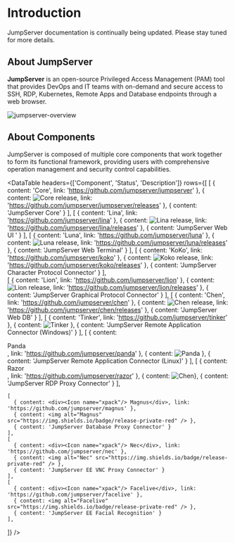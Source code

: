 
# Introduction

<Alert type="tip">
  JumpServer documentation is continually being updated. Please stay tuned for more details.
</Alert>

## About JumpServer

**JumpServer** is an open-source Privileged Access Management (PAM) tool that provides DevOps and IT teams with on-demand and secure access to SSH, RDP, Kubernetes, Remote Apps and Database endpoints through a web browser.

![jumpserver-overview](/images/jumpserver-overview.png)

## About Components

JumpServer is composed of multiple core components that work together to form its functional framework, providing users with comprehensive operation management and security control capabilities.

<DataTable
  headers={['Component', 'Status', 'Description']}
  rows={[
    [
      { content: 'Core', link: 'https://github.com/jumpserver/jumpserver' },
      { content: <img alt="Core release" src="https://img.shields.io/github/release/jumpserver/jumpserver.svg" />, link: 'https://github.com/jumpserver/jumpserver/releases' },
      { content: 'JumpServer Core' }
    ],
    [
      { content: 'Lina', link: 'https://github.com/jumpserver/lina' },
      { content: <img alt="Lina release" src="https://img.shields.io/github/release/jumpserver/lina.svg" />, link: 'https://github.com/jumpserver/lina/releases' },
      { content: 'JumpServer Web UI  ' }
    ],
    [
      { content: 'Luna', link: 'https://github.com/jumpserver/luna' },
      { content: <img alt="Luna release" src="https://img.shields.io/github/release/jumpserver/luna.svg" />, link: 'https://github.com/jumpserver/luna/releases' },
      { content: 'JumpServer Web Terminal' }
    ],
    [
      { content: 'KoKo', link: 'https://github.com/jumpserver/koko' },
      { content: <img alt="Koko release" src="https://img.shields.io/github/release/jumpserver/koko.svg" />, link: 'https://github.com/jumpserver/koko/releases' },
      { content: 'JumpServer Character Protocol Connector' }
    ],    
    [
      { content: 'Lion', link: 'https://github.com/jumpserver/lion' },
      { content: <img alt="Lion release" src="https://img.shields.io/github/release/jumpserver/lion.svg" />, link: 'https://github.com/jumpserver/lion/releases' },
      { content: 'JumpServer Graphical Protocol Connector' }
    ],
    [
      { content: 'Chen', link: 'https://github.com/jumpserver/chen' },
      { content: <img alt="Chen release" src="https://img.shields.io/github/release/jumpserver/chen.svg" />, link: 'https://github.com/jumpserver/chen/releases' },
      { content: 'JumpServer Web DB' }
    ],
    [
      { content: 'Tinker', link: 'https://github.com/jumpserver/tinker' },
      { content: <img alt="Tinker" src="https://img.shields.io/badge/release-private-red" /> },
      { content: 'JumpServer Remote Application Connector (Windows)' }
    ],
    [
      { content: <div><Icon name="xpack"/> Panda</div>, link: 'https://github.com/jumpserver/panda' },
      { content: <img alt="Panda" src="https://img.shields.io/badge/release-private-red" /> },
      { content: 'JumpServer Remote Application Connector (Linux)' }
    ],
    [
      { content: <div><Icon name="xpack"/> Razor</div>, link: 'https://github.com/jumpserver/razor' },
      { content: <img alt="Chen" src="https://img.shields.io/badge/release-private-red" />},
      { content: 'JumpServer RDP Proxy Connector' }
    ],

    [
      { content: <div><Icon name="xpack"/> Magnus</div>, link: 'https://github.com/jumpserver/magnus' },
      { content: <img alt="Magnus" src="https://img.shields.io/badge/release-private-red" /> },
      { content: 'JumpServer Database Proxy Connector' }
    ],
    [
      { content: <div><Icon name="xpack"/> Nec</div>, link: 'https://github.com/jumpserver/nec' },
      { content: <img alt="Nec" src="https://img.shields.io/badge/release-private-red" /> },
      { content: 'JumpServer EE VNC Proxy Connector' }
    ],
    [
      { content: <div><Icon name="xpack"/> Facelive</div>, link: 'https://github.com/jumpserver/facelive' },
      { content: <img alt="Facelive" src="https://img.shields.io/badge/release-private-red" /> },
      { content: 'JumpServer EE Facial Recognition' }
    ],
  ]}
/>
